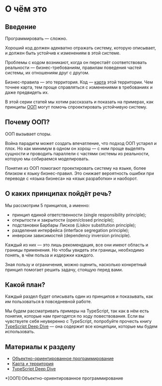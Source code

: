 

# О чём это

##

<VisuallyHidden>
  <h2>Введение</h2>
</VisuallyHidden>

Программировать — сложно.

Хороший код должен адекватно отражать систему, которую описывает, и должен быть устойчив к изменениям в этой системе.

Проблемы с кодом возникают, когда он перестаёт соответствовать реальности — бизнес-требованиям, правилам поведения частей системы, их отношениям друг с другом.

Бизнес-правила — это территория. Код — [карта](https://wiki.lesswrong.com/wiki/The_map_is_not_the_territory) этой территории. Чем точнее карта, тем проще
справляться с изменениями в требованиях и даже предвидеть их.

В этой серии статей мы хотим рассказать и показать на примерах, как принципы [ООП](https://ru.wikipedia.org/wiki/Объектно-ориентированное_программирование) могут помочь спроектировать устойчивую систему.

## Почему ООП?

ООП вызывает споры.

Война парадигм может создать впечатление, что подход ООП устарел и плох. Но как минимум в одном он хорош — с ним проще выделять сущности и проводить параллели с
частями системы из реальности, которую мы собираемся моделировать.

Понятия из ООП помогают проектировать систему на языке, более близком к языку бизнес-правил. Это снижает вероятность ошибки при переводе с «языка бизнеса» на
«язык разработки» и наоборот.

## О каких принципах пойдёт речь?

Мы рассмотрим 5 принципов, а именно:

- принцип единой ответственности (single responsibility principle);
- открытости и закрытости (open/closed principle);
- подстановки Барбары Лисков (Liskov substitution principle);
- разделения интерфейса (interface segregation principle);
- инверсии зависимостей (dependency inversion principle).

Каждый из них — это лишь рекомендация, все они имеют область и границы применения. Но чтобы увидеть эти границы, необходимо понять, в чём польза и издержки
каждого.

Зная пользу и ограничения, можно оценить, насколько конкретный принцип помогает решить задачу, стоящую перед вами.

## Какой план?

Каждый раздел будет описывать один из принципов и показывать, как им пользоваться в повседневной работе.

Мы будем рассматривать примеры на TypeScript, так как в нём есть понятия, которые нам пригодятся по ходу повествования. Если вы чувствуете себя неуверенно с
TypeScript, попробуйте прочесть книгу [TypeScript Deep Dive](https://basarat.gitbooks.io/typescript/) — она содержит все концепции, которые мы будем
использовать.

## Материалы к разделу

- [Объектно-ориентированное программирование](https://en.wikipedia.org/wiki/Object-oriented_programming)
- [Карта ≠ территория](https://wiki.lesswrong.com/wiki/The_map_is_not_the_territory)
- [TypeScript Deep Dive](https://basarat.gitbooks.io/typescript/)

*[ООП]:Объектно-ориентированное программирование

